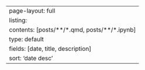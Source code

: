 ---
page-layout: full
listing: 
  contents: [posts/**/*.qmd, posts/**/*.ipynb]
  type: default
  fields: [date, title, description]
  sort: 'date desc'
---